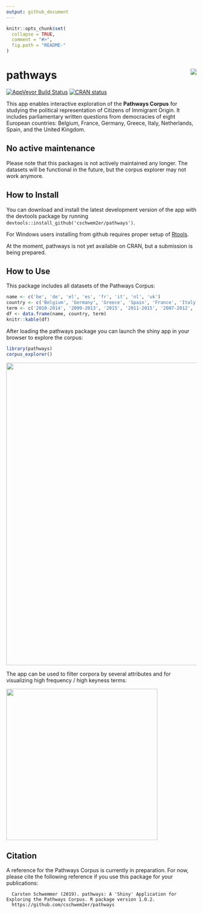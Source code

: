 ```yaml
---
output: github_document
---
```


<!-- README.md is generated from README.Rmd. Please edit that file -->

```r
knitr::opts_chunk$set(
  collapse = TRUE,
  comment = "#>",
  fig.path = "README-"
)
```



 
# pathways <img src="man/figures/logo.png" align="right" />


[![AppVeyor Build Status](https://ci.appveyor.com/api/projects/status/github/cschwem2er/pathways?branch=master&svg=true)](https://ci.appveyor.com/project/cschwem2er/pathways)
[![CRAN status](https://www.r-pkg.org/badges/version/pathways?color=lightgrey)](https://cran.r-project.org/package=pathways)


This app enables interactive exploration of the **Pathways Corpus** for studying the political representation of Citizens of Immigrant Origin. It includes parliamentary written questions from democracies of eight European countries: Belgium, France, Germany, Greece, Italy, Netherlands, Spain, and the United Kingdom.

## No active maintenance

Please note that this packages is not actively maintained any longer. The datasets will be functional in the future, but the corpus explorer may not work anymore.

## How to Install

You can download and install the latest development version of the app with the devtools package by running ``devtools::install_github('cschwem2er/pathways')``.    

For Windows users installing from github requires proper setup of [Rtools](https://cran.r-project.org/bin/windows/Rtools/).

At the moment, pathways is not yet available on CRAN, but a submission is being prepared.

## How to Use


This package includes all datasets of the Pathways Corpus:

```r
name <- c('be', 'de', 'el', 'es', 'fr', 'it', 'nl', 'uk')
country <- c('Belgium', 'Germany', 'Greece', 'Spain', 'France', 'Italy', 'Netherlands', 'United Kingdom')
term <- c('2010-2014', '2009-2013', '2015', '2011-2015', '2007-2012', '2008-2013', '2010-2012', '2010-2015')
df <- data.frame(name, country, term)
knitr::kable(df)
```


After loading the pathways package you can launch the shiny app in your browser to explore the corpus:

```r
library(pathways)
corpus_explorer()
```

<img src="man/figures/app_interface.png" width="800"/>

The app can be used to filter corpora by several attributes and for visualizing high frequency / high keyness terms:

<img src="man/figures/app_keyness.png" width="400"/>

## Citation

A reference for the Pathways Corpus is currently in preparation. For now, please cite the following reference if you use this package for your publications:

```
  Carsten Schwemmer (2019). pathways: A 'Shiny' Application for Exploring the Pathways Corpus. R package version 1.0.2.
  https://github.com/cschwem2er/pathways
```
